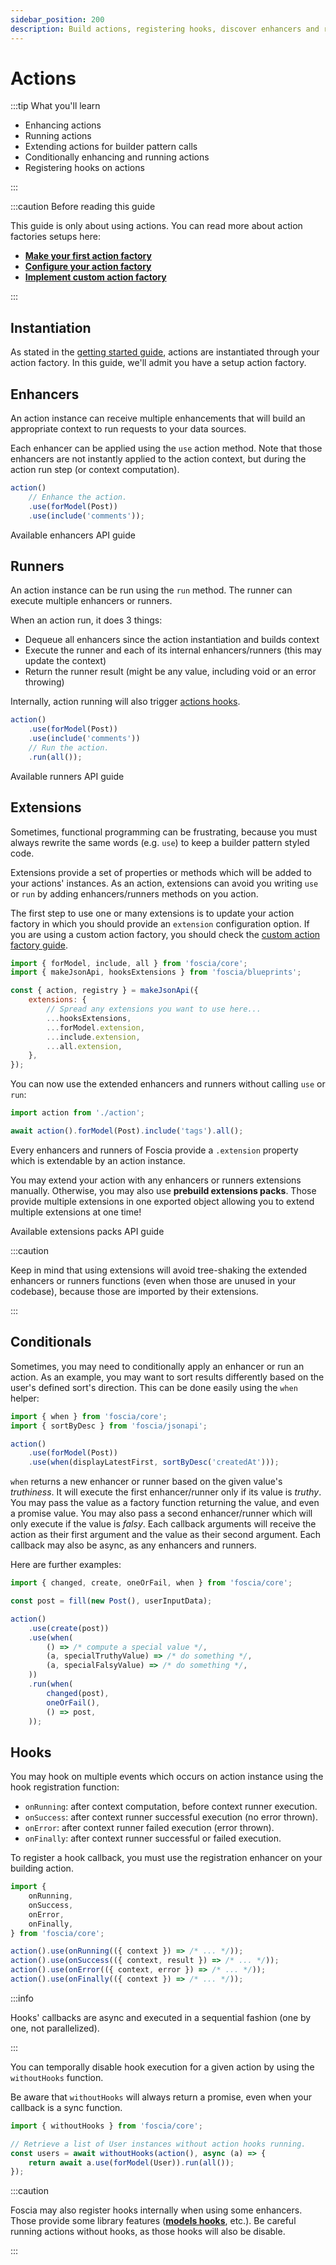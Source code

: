 ```yaml
---
sidebar_position: 200
description: Build actions, registering hooks, discover enhancers and runners.
---
```



# Actions

:::tip What you'll learn

-   Enhancing actions
-   Running actions
-   Extending actions for builder pattern calls
-   Conditionally enhancing and running actions
-   Registering hooks on actions

:::

:::caution Before reading this guide

This guide is only about using actions. You can read more about action factories
setups here:

- [**Make your first action factory**](/docs/getting-started#action-factory)
- [**Configure your action factory**](/docs/guides/actions/action-factory-configuration)
- [**Implement custom action factory**](/docs/guides/actions/custom-action-factory)

:::

## Instantiation

As stated in the [getting started guide](/docs/getting-started#running-simple-actions),
actions are instantiated through your action factory. In this guide, we'll admit
you have a setup action factory.

## Enhancers

An action instance can receive multiple enhancements that will build an
appropriate context to run requests to your data sources.

Each enhancer can be applied using the `use` action method. Note that those
enhancers are not instantly applied to the action context, but during the action
run step (or context computation).

```javascript
action()
    // Enhance the action.
    .use(forModel(Post))
    .use(include('comments'));
```

<Link
  className="button bg--primary"
  to="/docs/reference/actions-enhancers"
>
  Available enhancers API guide
</Link>

## Runners

An action instance can be run using the `run` method. The runner can execute
multiple enhancers or runners.

When an action run, it does 3 things:

-   Dequeue all enhancers since the action instantiation and builds context
-   Execute the runner and each of its internal enhancers/runners (this may
update the context)
-   Return the runner result (might be any value, including void or an error
throwing)

Internally, action running will also trigger [actions hooks](#hooks).

```javascript
action()
    .use(forModel(Post))
    .use(include('comments'))
    // Run the action.
    .run(all());
```

<Link
  className="button bg--primary"
  to="/docs/reference/actions-runners"
>
  Available runners API guide
</Link>

## Extensions

Sometimes, functional programming can be frustrating, because you must always
rewrite the same words (e.g. `use`) to keep a builder pattern styled code.

Extensions provide a set of properties or methods which will be added
to your actions' instances. As an action, extensions can avoid you writing
`use` or `run` by adding enhancers/runners methods on you action.

The first step to use one or many extensions is to update your action factory
in which you should provide an `extension` configuration option.
If you are using a custom action factory, you should check the
[custom action factory guide](/docs/guides/actions/custom-action-factory).

```javascript title="action.js"
import { forModel, include, all } from 'foscia/core';
import { makeJsonApi, hooksExtensions } from 'foscia/blueprints';

const { action, registry } = makeJsonApi({
    extensions: {
        // Spread any extensions you want to use here...
        ...hooksExtensions,
        ...forModel.extension,
        ...include.extension,
        ...all.extension,
    },
});
```

You can now use the extended enhancers and runners without calling `use` or
`run`:

```javascript
import action from './action';

await action().forModel(Post).include('tags').all();
```

Every enhancers and runners of Foscia provide a `.extension` property
which is extendable by an action instance.

You may extend your action with any enhancers or runners extensions manually.
Otherwise, you may also use **prebuild extensions packs**. Those provide
multiple extensions in one exported object allowing you to extend multiple
extensions at one time!

<Link
  className="button bg--primary margin-bottom--lg"
  to="/docs/reference/actions-extensions"
>
  Available extensions packs API guide
</Link>

:::caution

Keep in mind that using extensions will avoid tree-shaking the extended
enhancers or runners functions (even when those are unused in your codebase),
because those are imported by their extensions.

:::

## Conditionals

Sometimes, you may need to conditionally apply an enhancer or run an action. As
an example, you may want to sort results differently based on the user's defined
sort's direction. This can be done easily using the `when` helper:

```javascript
import { when } from 'foscia/core';
import { sortByDesc } from 'foscia/jsonapi';

action()
    .use(forModel(Post))
    .use(when(displayLatestFirst, sortByDesc('createdAt')));
```

`when` returns a new enhancer or runner based on the given value's
_truthiness_. It will execute the first enhancer/runner only if its value is
_truthy_. You may pass the value as a factory function returning the value,
and even a promise value. You may also pass a second enhancer/runner which
will only execute if the value is _falsy_.
Each callback arguments will receive the action as their first argument
and the value as their second argument. Each callback may also be async,
as any enhancers and runners.

Here are further examples:

```javascript
import { changed, create, oneOrFail, when } from 'foscia/core';

const post = fill(new Post(), userInputData);

action()
    .use(create(post))
    .use(when(
        () => /* compute a special value */,
        (a, specialTruthyValue) => /* do something */,
        (a, specialFalsyValue) => /* do something */,
    ))
    .run(when(
        changed(post),
        oneOrFail(),
        () => post,
    ));
```

## Hooks

You may hook on multiple events which occurs on action instance using the hook
registration function:

-   `onRunning`: after context computation, before context runner execution.
-   `onSuccess`: after context runner successful execution (no error thrown).
-   `onError`: after context runner failed execution (error thrown).
-   `onFinally`: after context runner successful or failed execution.

To register a hook callback, you must use the registration enhancer on your
building action.

```javascript
import {
    onRunning,
    onSuccess,
    onError,
    onFinally,
} from 'foscia/core';

action().use(onRunning(({ context }) => /* ... */));
action().use(onSuccess(({ context, result }) => /* ... */));
action().use(onError(({ context, error }) => /* ... */));
action().use(onFinally(({ context }) => /* ... */));
```

:::info

Hooks' callbacks are async and executed in a sequential fashion (one by one,
not parallelized).

:::

You can temporally disable hook execution for a given action by using the
`withoutHooks` function.

Be aware that `withoutHooks` will always return a promise, even when
your callback is a sync function.

```javascript
import { withoutHooks } from 'foscia/core';

// Retrieve a list of User instances without action hooks running.
const users = await withoutHooks(action(), async (a) => {
    return await a.use(forModel(User)).run(all());
});
```

:::caution

Foscia may also register hooks internally when using some enhancers. Those
provide some library features
([**models hooks**](/docs/core-concepts/models#hooks), etc.). Be careful running
actions without hooks, as those hooks will also be disable.

:::

